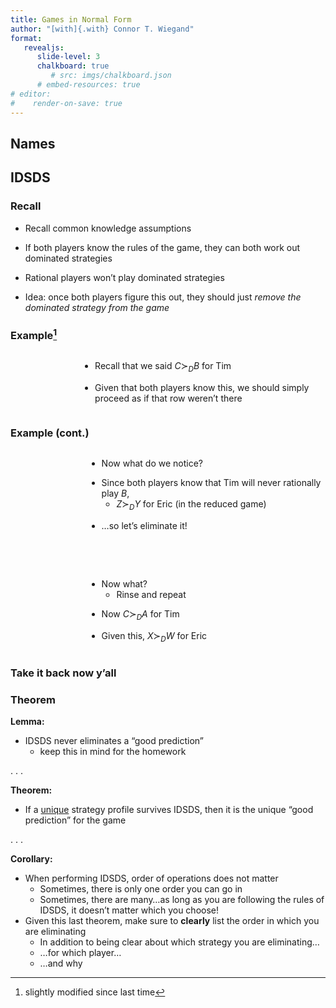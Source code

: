 ```yaml
---
title: Games in Normal Form
author: "[with]{.with} Connor T. Wiegand"
format: 
   revealjs:
      slide-level: 3
      chalkboard: true
         # src: imgs/chalkboard.json
      # embed-resources: true
# editor:
#    render-on-save: true
---
```


## Names

## IDSDS

### Recall

- Recall common knowledge assumptions

- If both players know the rules of the game, they can both work out dominated strategies

- Rational players won't play dominated strategies

- Idea: once both players figure this out, they should just _remove the dominated strategy from the game_

### Example^[slightly modified since last time]

::::::{.columns}
::::{.r-stack .column}
:::{.fragment .fade-out .absolute right="10"}
[](tex-games/ex1-4x4-v0.tex)
:::

:::{.fragment .absolute fragment-index=2 right="10"}
[](tex-games/ex1-4x4-v1.tex)
:::
::::

::::{.column width=60%}
:::{.nonincremental .fragment fragment-index=2}
- Recall that we said $C\succ_{D}B$ for Tim
:::

:::{.nonincremental .fragment fragment-index=3}
- Given that both players know this, we should simply proceed as if that row weren't there
:::
::::
::::::

### Example (cont.)

::::::{.columns}
::::{.r-stack .column}
:::{.fragment .fade-out .absolute right="10"}
:::{.fragment .fade-out fragment-index=3}
[](tex-games/ex1-3x4-v0.tex)
:::
:::

:::{.fragment .absolute fragment-index=3 right="10"}
[](tex-games/ex1-3x4-v1.tex)
:::
::::

::::{.r-stack}
:::{.fragment .absolute fragment-index=4 right="65" bottom="100"}
[](tex-games/ex1-3x3-v0.tex)
:::

:::{.fragment .absolute fragment-index=6 right="65" bottom="100"}
[](tex-games/ex1-3x3-v1.tex)
:::

:::{.fragment .absolute fragment-index=7 right="65" bottom="93"}
[](tex-games/ex1-3x3-v2.tex)
:::
::::

::::{.column width=60%}
:::{.nonincremental .fragment fragment-index=1}
- Now what do we notice?
:::

:::{.nonincremental .fragment fragment-index=2}
- Since both players know that Tim will never rationally play $B$, 
   - [$Z\succ_{D} Y$]{.pl2} for Eric [(in the reduced game)]{.go}
:::

:::{.nonincremental .fragment fragment-index=3}
- ...so let's eliminate it!
:::
\

\

:::{.nonincremental .fragment fragment-index=5}
- Now what?
   - Rinse and repeat
:::

:::{.nonincremental .fragment fragment-index=6}
- Now  [$C\succ_{D} A$]{.pl1} for Tim
:::

:::{.nonincremental .fragment fragment-index=7}
- Given this,  [$X\succ_{D} W$]{.pl2} for Eric
:::

::::
::::::

### Take it back now y'all




### Theorem

**Lemma:**

- IDSDS never eliminates a "good prediction"
   - keep this in mind for the homework

. . .

**Theorem:**

- If a [unique]{.ul} strategy profile survives IDSDS, then it is the unique "good prediction" for the game

. . .

**Corollary:**

- When performing IDSDS, order of operations does not matter
   - Sometimes, there is only one order you can go in
   - Sometimes, there are many...as long as you are following the rules of IDSDS, it doesn't matter which you choose!

- Given this last theorem, make sure to [**clearly**]{.alert} list the order in which you are eliminating
   - In addition to being clear about which strategy you are eliminating...
   - ...for which player...
   - ...and why
